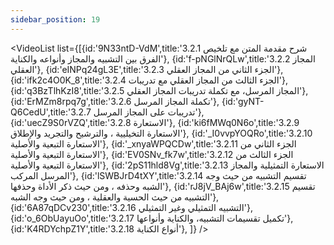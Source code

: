 ```yaml
---
sidebar_position: 19
---
```


<VideoList list={[{id:'9N33ntD-VdM',title:'3.2.1 شرح مقدمة المتن مع تلخيص الفرق بين التشبيه والمجاز وأنواعه والكناية'},
{id:'f-pNGlNrQLw',title:'3.2.2 المجاز العقلي'},
{id:'eINPq24gL3E',title:'3.2.3 الجزء الثاني من المجاز العقلي'},
{id:'ifk2c4O0K_8',title:'3.2.4 الجزء الثالث من المجاز العقلي مع تدريبات'},
{id:'q3BzTlhKzI8',title:'3.2.5 المجاز المرسل، مع تكملة تدريبات المجاز العقلي'},
{id:'ErMZm8rpq7g',title:'3.2.6 تكملة المجاز المرسل'},
{id:'gyNT-Q6CedU',title:'3.2.7  تدريبات على المجاز المرسل'},
{id:'uecZ9S0rVZQ',title:'3.2.8 الاستعارة'},
{id:'ki6fMWq0N6o',title:'3.2.9 الاستعارة التخيليية ، والترشيح والتجريد والإطلاق'},
{id:'_I0vvpYOQRo',title:'3.2.10 الاستعارة التبعية والأصلية'},
{id:'_xnyaWPQCDw',title:'3.2.11 الجزء الثاني من الاستعارة التبعية والأصلية'},
{id:'EV0SNv_fk7w',title:'3.2.12 الجزء الثالث من الاستعارة التبعية والأصلية'},
{id:'2pS11hld8Vg',title:'3.2.13 الاستعارة التمثيلية والمجاز المرسل المركب'},
{id:'lSWBJrD4tXY',title:'3.2.14 تقسيم التشبيه من حيث وجه الشبه وحذفه ، ومن حيث ذكر الأداة وحذفها'},
{id:'rJ8jV_BAj6w',title:'3.2.15 تقسيم التشبيه من حيث الحسية والعقلية ، ومن حيث وجه الشبه'},
{id:'6A87qDCv230',title:'3.2.16 التشبيه التمثيلي وغير التمثيلي'},
{id:'o_6ObUayuOo',title:'3.2.17 تكميل تقسيمات التشبيه، والكناية وأنواعها'},
{id:'K4RDYchpZ1Y',title:'3.2.18 أنواع الكناية'},
]}
/>
